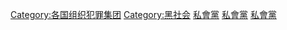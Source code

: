 {{cat main|马来西亚私会党}}

[[Category:各国组织犯罪集团|Category:各国组织犯罪集团]]
[[Category:黑社会|Category:黑社会]]
[[Category:馬來西亞華人社會|私會黨]]
[[Category:馬來西亞華人歷史|私會黨]]
[[Category:馬來西亞華人組織|私會黨]]
